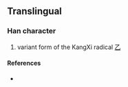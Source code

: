 {{also|フ}}
{{character info/new}}
==Translingual==

===Han character===
{{Han char|rn=5|rad=乙|as=00|sn=1|var=2|four=|canj=MH,MN,XXMH}}

# variant form of the KangXi radical [[Index:Chinese radical/乙|乙]]

====References====
* {{Han ref|kx=0083.171|dj=0167.111|hdz=10048.041|uh=4E5B|ud=20059}}